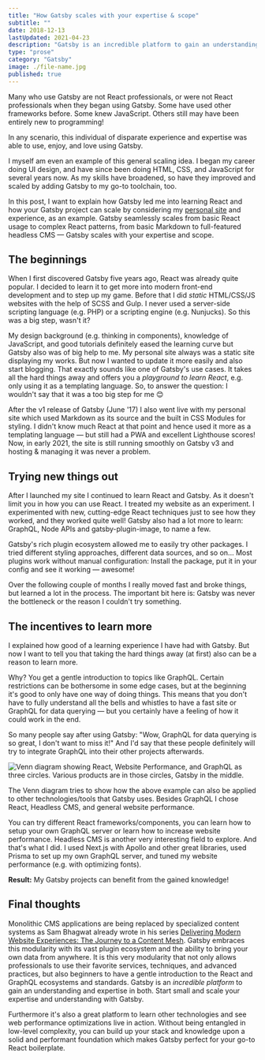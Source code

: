 ```yaml
---
title: "How Gatsby scales with your expertise & scope"
subtitle: ""
date: 2018-12-13
lastUpdated: 2021-04-23
description: "Gatsby is an incredible platform to gain an understanding and expertise in React and GraphQL. Start small and scale your expertise and understanding with Gatsby."
type: "prose"
category: "Gatsby"
image: ./file-name.jpg
published: true
---
```


Many who use Gatsby are not React professionals, or were not React professionals when they began using Gatsby. Some have used other frameworks before. Some knew JavaScript. Others still may have been entirely new to programming!

In any scenario, this individual of disparate experience and expertise was able to use, enjoy, and love using Gatsby.

I myself am even an example of this general scaling idea. I began my career doing UI design, and have since been doing HTML, CSS, and JavaScript for several years now. As my skills have broadened, so have they improved and scaled by adding Gatsby to my go-to toolchain, too.

In this post, I want to explain how Gatsby led me into learning React and how your Gatsby project can scale by considering my [personal site](/) and experience, as an example. Gatsby seamlessly scales from basic React usage to complex React patterns, from basic Markdown to full-featured headless CMS — Gatsby scales with your expertise and scope.

## The beginnings

When I first discovered Gatsby five years ago, React was already quite popular. I decided to learn it to get more into modern front-end development and to step up my game. Before that I did _static_ HTML/CSS/JS websites with the help of SCSS and Gulp. I never used a server-side scripting language (e.g. PHP) or a scripting engine (e.g. Nunjucks). So this was a big step, wasn't it?

My design background (e.g. thinking in components), knowledge of JavaScript, and good tutorials definitely eased the learning curve but Gatsby also was of big help to me. My personal site always was a static site displaying my works. But now I wanted to update it more easily and also start blogging. That exactly sounds like one of Gatsby's use cases. It takes all the hard things away and offers you a _playground to learn React_, e.g. only using it as a templating language. So, to answer the question: I wouldn't say that it was a too big step for me 😊

After the v1 release of Gatsby (June '17) I also went live with my personal site which used Markdown as its source and the built in CSS Modules for styling. I didn't know much React at that point and hence used it more as a templating language — but still had a PWA and excellent Lighthouse scores! Now, in early 2021, the site is still running smoothly on Gatsby v3 and hosting & managing it was never a problem.

## Trying new things out

After I launched my site I continued to learn React and Gatsby. As it doesn't limit you in how you can use React. I treated my website as an experiment. I experimented with new, cutting-edge React techniques just to see how they worked, and they worked quite well! Gatsby also had a lot more to learn: GraphQL, Node APIs and gatsby-plugin-image, to name a few.

Gatsby's rich plugin ecosystem allowed me to easily try other packages. I tried different styling approaches, different data sources, and so on... Most plugins work without manual configuration: Install the package, put it in your config and see it working — awesome!

Over the following couple of months I really moved fast and broke things, but learned a lot in the process. The important bit here is: Gatsby was never the bottleneck or the reason I couldn't try something.

## The incentives to learn more

I explained how good of a learning experience I have had with Gatsby. But now I want to tell you that taking the hard things away (at first) also can be a reason to learn more.

Why? You get a gentle introduction to topics like GraphQL. Certain restrictions can be bothersome in some edge cases, but at the beginning it's good to only have one way of doing things. This means that you don't have to fully understand all the bells and whistles to have a fast site or GraphQL for data querying — but you certainly have a feeling of how it could work in the end.

So many people say after using Gatsby: "Wow, GraphQL for data querying is so great, I don't want to miss it!" And I'd say that these people definitely will try to integrate GraphQL into their other projects afterwards.

![Venn diagram showing React, Website Performance, and GraphQL as three circles. Various products are in those circles, Gatsby in the middle.](./incentives-to-learn-more.jpg)

The Venn diagram tries to show how the above example can also be applied to other technologies/tools that Gatsby uses. Besides GraphQL I chose React, Headless CMS, and general website performance.

You can try different React frameworks/components, you can learn how to setup your own GraphQL server or learn how to increase website performance. Headless CMS is another very interesting field to explore. And that's what I did. I used Next.js with Apollo and other great libraries, used Prisma to set up my own GraphQL server, and tuned my website performance (e.g. with optimizing fonts).

**Result:** My Gatsby projects can benefit from the gained knowledge!

## Final thoughts

Monolithic CMS applications are being replaced by specialized content systems as Sam Bhagwat already wrote in his series [Delivering Modern Website Experiences: The Journey to a Content Mesh](https://www.gatsbyjs.com/blog/2018-10-04-journey-to-the-content-mesh/). Gatsby embraces this modularity with its vast plugin ecosystem and the ability to bring your own data from anywhere. It is this very modularity that not only allows professionals to use their favorite services, techniques, and advanced practices, but also beginners to have a gentle introduction to the React and GraphQL ecosystems and standards. Gatsby is an _incredible platform_ to gain an understanding and expertise in both. Start small and scale your expertise and understanding with Gatsby.

Furthermore it's also a great platform to learn other technologies and see web performance optimizations live in action. Without being entangled in low-level complexity, you can build up your stack and knowledge upon a solid and performant foundation which makes Gatsby perfect for your go-to React boilerplate.
